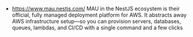- https://www.mau.nestjs.com/
  MAU in the NestJS ecosystem is their official, fully managed deployment platform for AWS. It abstracts away AWS infrastructure setup—so you can provision servers, databases, queues, lambdas, and CI/CD with a single command and a few clicks
